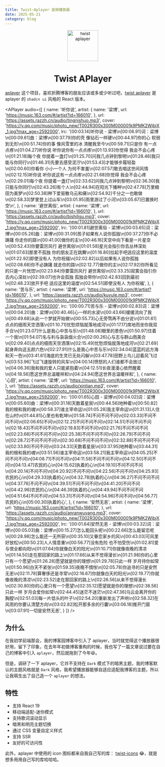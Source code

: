 ```yaml
---
title: Twist-Aplayer 音频播放器
date: 2025-05-21
category: blog
---
```


<p align="center">
<img src="https://assets.razzh.cn/aplayer/aplayer.svg" alt="twist aplayer" width="100" />
</p>
<h1 align="center">Twist APlayer</h1>

[aplayer](https://github.com/DIYgod/APlayer) 这个项目，喜欢折腾博客的朋友应该或多或少听过吧，[twist aplayer](https://player.razzh.cn/) 是 aplayer 的 `shadcn ui` 风格的 React 版本。  

<APlayer 
  audio={[
    {
      name: '听你说',
      artist: {
        name: '梁博',
        url: 'https://music.163.com/#/artist?id=166010',
      },
      url: 'https://assets.razzh.cn/audio/tingnishuo.mp3',
      cover:
        'https://y.qq.com/music/photo_new/T002R300x300M000001k9PMK2WjbjX_1.jpg?max_age=2592000',
      lrc: '[00:03.14]听你说 - 梁博\n[00:06.91]词：梁博\n[00:09.61]曲：梁博\n[00:37.79]你的壳 像钻石一样硬\n[00:44.97]你的心 软弱到无形\n[00:51.74]你的事 像风雪里的冰 清醒我至今\n[00:59.71]只是你 有一点点疼\n[01:04.27]听你说 听你说你有一点点疼\n[01:13.93]你觉得 我会不会心疼\n[01:21.18]每个夜 你提着一盏灯\n[01:25.70]问我几点钟到黎明\n[01:28.46]我只能与你同行\n[01:46.31]先要去感受泥泞\n[01:53.43]才能够步履轻盈\n[02:00.60]你看你 小小一个人 为何不害羞\n[02:07.57]敢去唱这世间风情\n[02:12.15]听你说 听你说这有一点点疼\n[02:21.68]你觉得 我会不会心疼\n[02:29.01]每个夜 你提着一盏灯\n[02:33.62]问我几点钟到黎明\n[02:36.30]我只能与你同行\n[02:43.26]有个人\n[02:44.94]在阳光下播种\n[02:47.78]万里粮田为美梦\n[02:50.38]种下爱驱散乌云和痛\n[02:54.92]千分之一也敢做\n[02:58.33]梦里登上过山车\n[03:01.95]雨里游过了小河\n[03:05.67]已置换时空\n',
    },
    {
      name: '避世离俗',
      artist: {
        name: '梁博',
        url: 'https://music.163.com/#/artist?id=166010',
      },
      url: 'https://assets.razzh.cn/audio/bishilisu.mp3',
      cover:
        'https://y.qq.com/music/photo_new/T002R300x300M000001k9PMK2WjbjX_1.jpg?max_age=2592000',
      lrc: '[00:01.81]避世离俗 - 梁博\n[00:03.65]词：梁博\n[00:05.26]曲：梁博\n[00:31.09]孩子如果有人说你孤独\n[00:37.27]你不必踌躇 你走你的路\n[00:41.00]做你的主\n[00:46.16]天空中向下看是一片星空\n[00:52.43]你要雷厉风行 避世离俗\n[01:01.58]星光会指引你去丛林深处\n[01:07.63]那里不孤独 你的朋友正在跳舞\n[01:16.80]拉起手吧适应这里的温度\n[01:22.92]即使没有人 为你祝福\n[02:02.82]以后如果有人说你孤独\n[02:08.68]你不必踌躇 就走你的路\n[02:12.77]做你的主\n[02:17.92]你所看见的只是一片恍惚\n[02:23.84]你要雷厉风行 避世离俗\n[02:33.25]寂寞会指引你去内心深处\n[02:39.07]也许会孤独 孤独会带你\n[02:42.83]回到最初\n[02:48.23]放开手吧 适应这里的温度\n[02:54.51]即使没有人 为你祝福',
    },
    {
      name: '苦与乐',
      artist: {
        name: '梁博',
        url: 'https://music.163.com/#/artist?id=166010',
      },
      url: 'https://assets.razzh.cn/audio/kuyule.mp3',
      cover:
        'https://y.qq.com/music/photo_new/T002R300x300M000001k9PMK2WjbjX_1.jpg?max_age=2592000',
      lrc: '[00:00.71]苦与乐 - 梁博\n[00:02.83]词：梁博\n[00:04.20]曲：梁博\n[00:40.46]心一样的水波\n[00:43.66]缓缓流向了我\n[00:49.68]从此一个梦就开始做\n[00:55.73]心无旁骛再不由分说\n[01:01.61]点点的细雨天空洒落\n[01:10.71]忧愁烦恼就落地成河\n[01:17.17]席地而坐你我双手合\n[01:23.07]什么是我心中苦与乐\n[01:48.08]眼里的景色\n[01:50.97]住着一个我\n[01:54.07]名与利与袅袅烟火合\n[02:00.26]心与志与群山雨美合\n[02:09.40]点点的细雨天空洒落\n[02:15.49]忧愁烦恼就落地成河\n[02:21.69]起身奔向这五颜六色\n[02:27.91]什么是我心中苦与乐\n[02:34.04]蓝蓝的远方海和天一色\n[03:41.61]海底的生灵已无处闪躲\n[03:47.78]田野上鸟儿迎着风飞过\n[03:53.96]飞过飞速旋转的风车\n[04:00.14]愤怒的人们谁都不会放过\n[04:06.36]我和我的爱人只能紧抱着\n[04:12.51]长夜漫漫心依然醒着\n[04:18.56]愿这世界总温暖祥和\n[04:24.94]愿这世界总温暖祥和',
    },
    {
      name: '心田',
      artist: {
        name: '梁博',
        url: 'https://music.163.com/#/artist?id=166010',
      },
      url: 'https://assets.razzh.cn/audio/xintian.mp3',
      cover:
        'https://y.qq.com/music/photo_new/T002R300x300M000001k9PMK2WjbjX_1.jpg?max_age=2592000',
      lrc: '[00:01.65]心田 - 梁博\n[00:04.02]词：梁博\n[00:05.60]曲：梁博\n[00:31.18]天数着星辰\n[00:44.56]地种着\n[00:50.82]我的根和我的魂\n[00:58.37]谁主宰命运\n[01:05.28]我主宰命运\n[01:31.13]人住在山村\n[01:44.81]心里也有乾坤\n[01:58.74]不问不问不问\n[02:03.33]不问不问不问\n[02:06.65]不问\n[02:12.21]不问不问不问\n[02:14.51]不问不问不问\n[02:18.43]不问不问不问\n[02:19.83]不问不问\n[02:21.76]不问不问不问\n[02:23.68]不问不问不问\n[02:25.38]不问不问不问\n[02:26.79]不问不问\n[02:28.72]不问不问不问\n[02:30.68]不问不问不问\n[02:32.88]不问不问不问\n[02:33.80]不问不问\n[03:24.33]天数着星辰\n[03:37.95]地种着\n[03:44.31]我的根和我的魂\n[03:51.56]谁主宰命运\n[03:58.21]我主宰命运\n[04:05.25]不问不问不问\n[04:08.71]不问不问\n[04:11.58]不问不问不问\n[04:12.50]不问不问\n[04:13.47]农民的心\n[04:15.62]执着的心\n[04:19.10]不问不问不问\n[04:20.14]不问不问\n[04:20.92]不问不问\n[04:22.56]不问不问\n[04:25.93]农民的心\n[04:29.33]执着的心\n[04:32.78]执着的心\n[04:36.27]不问不问不问\n[04:37.76]不问不问\n[04:39.51]不问不问不问\n[04:41.20]不问不问\n[04:42.96]农民的心\n[04:46.39]执着的心\n[04:49.94]不问不问不问\n[04:51.64]不问不问\n[04:53.31]不问不问\n[04:54.96]不问不问\n[04:56.77]农民的心\n[05:00.30]执着的心',
    },
    {
      name: '安然无恙',
      artist: {
        name: '梁博',
        url: 'https://music.163.com/#/artist?id=166010',
      },
      url: 'https://assets.razzh.cn/audio/anranwuyang.mp3',
      cover:
        'https://y.qq.com/music/photo_new/T002R300x300M000001k9PMK2WjbjX_1.jpg?max_age=2592000',
      lrc: '[00:01.64]安然无恙 - 梁博\n[00:03.32]词：梁博\n[00:05.03]曲：梁博\n[00:15.27]怎么能回头呢\n[00:22.66]怎么能留恋呢\n[00:28.98]怎么能还一无所获\n[00:35.10]又眷恋家乡的风\n[00:43.03]可风里好放松\n[00:50.23]人人情意重\n[00:56.77]没有危险 也不怕受伤\n[01:02.81]爱与恨全都向阳\n[01:07.64]你就像白天的阳光\n[01:10.71]你就像夜晚的清凉\n[01:14.50]走在那回家的路上\n[01:17.66]从来不觉得漫长\n[01:21.98]你的心里只有一个愿望\n[01:26.28]愿望就是你的理想\n[01:29.78]只此一样 岁月待你如常\n[01:50.96]白天不紧张\n[01:59.35]夜晚不惆怅\n[02:05.78]你追寻的只是安然无恙\n[02:11.78]算奢侈还是寻常\n[02:16.67]你就像白天的阳光\n[02:19.77]你就像夜晚的清凉\n[02:23.52]走在那回家的路上\n[02:26.56]从来不觉得漫长\n[02:30.80]你的心里只有一个愿望\n[02:35.12]愿望就是你的理想\n[02:38.56]只此一样 岁月会爱你如常\n[02:44.45]迷茫不迷茫\n[02:47.36]乌云会离开你的胸膛\n[02:51.03]每一片低头的叶子\n[02:54.20]重新发出了声响\n[02:58.32]在风雨的你要认清楚方向\n[03:02.82]松开那多余的行囊\n[03:06.18]推开门窗\n[03:07.91]一切是安然无恙',
    }
  ]}
/>

## 为什么

在我初学前端那会，我的博客园博客中引入了 aplayer，当时就觉得这个播放器很好用，留下了印象，在去年年初做博客重构的时候，我也写了一篇文章说过要在自己的博客中引入 `aplayer`，然后就拖到了今年😆。  

但是，调研了一下 aplayer，它并不支持在 `Dark` 模式下的暗黑主题，我的博客默认的主题风格就是 `Dark` 风格，我希望播放器能够自适应适配我博客的主题，所以让我萌生出了自己造一个 `aplayer` 的想法。 

## 特性
- 支持 React 19
- 移动端适配-迷你模式
- 支持歌词滚动显示
- 暗黑和明亮主题切换
- 通过 CSS 变量自定义样式
- 支持 SSR
- 友好的可访问性

此外，aplayer 中使用的 icon 图标都来自我自己写的库： [twist-icons](https://github.com/twist-space/twist-icons) 😂，就是想多用用自己写的库哈哈哈。  

